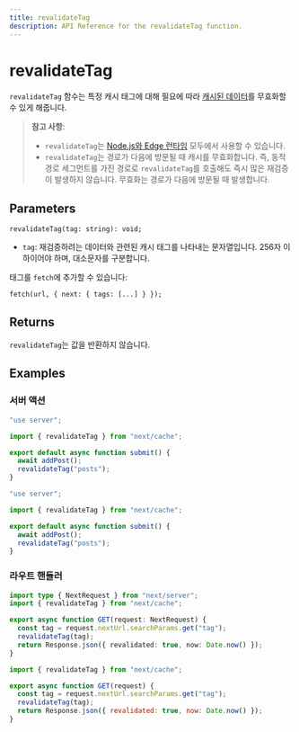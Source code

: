 ```yaml
---
title: revalidateTag
description: API Reference for the revalidateTag function.
---
```


# revalidateTag

`revalidateTag` 함수는 특정 캐시 태그에 대해 필요에 따라 [캐시된 데이터](/docs/app/building-your-application/caching)를 무효화할 수 있게 해줍니다.

> **참고 사항**:
>
> - `revalidateTag`는 [Node.js와 Edge 런타임](/docs/app/building-your-application/rendering/edge-and-nodejs-runtimes) 모두에서 사용할 수 있습니다.
> - `revalidateTag`는 경로가 다음에 방문될 때 캐시를 무효화합니다. 즉, 동적 경로 세그먼트를 가진 경로로 `revalidateTag`를 호출해도 즉시 많은 재검증이 발생하지 않습니다. 무효화는 경로가 다음에 방문될 때 발생합니다.

## Parameters

```tsx
revalidateTag(tag: string): void;
```

- `tag`: 재검증하려는 데이터와 관련된 캐시 태그를 나타내는 문자열입니다. 256자 이하이어야 하며, 대소문자를 구분합니다.

태그를 `fetch`에 추가할 수 있습니다:

```tsx
fetch(url, { next: { tags: [...] } });
```

## Returns

`revalidateTag`는 값을 반환하지 않습니다.

## Examples

### 서버 액션

```ts filename="app/actions.ts" switcher
"use server";

import { revalidateTag } from "next/cache";

export default async function submit() {
  await addPost();
  revalidateTag("posts");
}
```

```js filename="app/actions.js" switcher
"use server";

import { revalidateTag } from "next/cache";

export default async function submit() {
  await addPost();
  revalidateTag("posts");
}
```

### 라우트 핸들러

```ts filename="app/api/revalidate/route.ts" switcher
import type { NextRequest } from "next/server";
import { revalidateTag } from "next/cache";

export async function GET(request: NextRequest) {
  const tag = request.nextUrl.searchParams.get("tag");
  revalidateTag(tag);
  return Response.json({ revalidated: true, now: Date.now() });
}
```

```js filename="app/api/revalidate/route.js" switcher
import { revalidateTag } from "next/cache";

export async function GET(request) {
  const tag = request.nextUrl.searchParams.get("tag");
  revalidateTag(tag);
  return Response.json({ revalidated: true, now: Date.now() });
}
```
